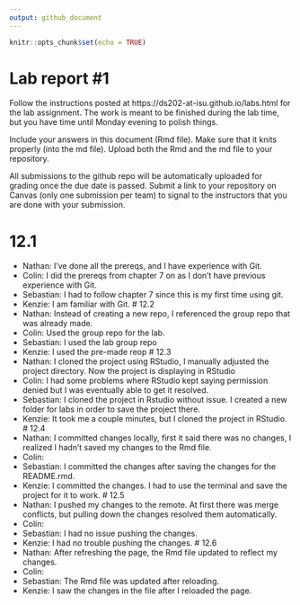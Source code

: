 ```yaml
---
output: github_document
---
```


<!-- README.md is generated from README.Rmd. Please edit the README.Rmd file -->


```r
knitr::opts_chunk$set(echo = TRUE)
```

# Lab report #1

Follow the instructions posted at https://ds202-at-isu.github.io/labs.html for the lab assignment. The work is meant to be finished during the lab time, but you have time until Monday evening to polish things.

Include your answers in this document (Rmd file). Make sure that it knits properly (into the md file). Upload both the Rmd and the md file to your repository.  

All submissions to the github repo will be automatically uploaded for grading once the due date is passed.
Submit a link to your repository on Canvas (only one submission per team) to signal to the instructors that you are done with your submission.

# 12.1 
- Nathan: I've done all the prereqs, and I have experience with Git.
- Colin: I did the prereqs from chapter 7 on as I don't have previous experience with Git.
- Sebastian: I had to follow chapter 7 since this is my first time using git.
- Kenzie: I am familiar with Git.
# 12.2
- Nathan: Instead of creating a new repo, I referenced the group repo that was already made.
- Colin: Used the group repo for the lab.
- Sebastian: I used the lab group repo
- Kenzie: I used the pre-made reop
# 12.3
- Nathan: I cloned the project using RStudio, I manually adjusted the project directory. Now the project is displaying in RStudio
- Colin: I had some problems where RStudio kept saying permission denied but I was eventually able to get it resolved.
- Sebastian: I cloned the project in Rstudio without issue. I created a new folder for labs in order to save the project there. 
- Kenzie: It took me a couple minutes, but I cloned the project in RStudio.
# 12.4
- Nathan: I committed changes locally, first it said there was no changes, I realized I hadn't saved my changes to the Rmd file.
- Colin: 
- Sebastian: I committed the changes after saving the changes for the README.rmd.
- Kenzie: I committed the changes. I had to use the terminal and save the project for it to work.
# 12.5
- Nathan: I pushed my changes to the remote. At first there was merge conflicts, but pulling down the changes resolved them automatically.
- Colin: 
- Sebastian: I had no issue pushing the changes.
- Kenzie: I had no trouble pushing the changes.
# 12.6
- Nathan: After refreshing the page, the Rmd file updated to reflect my changes.
- Colin: 
- Sebastian: The Rmd file was updated after reloading.
- Kenzie: I saw the changes in the file after I reloaded the page.
